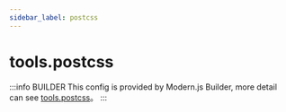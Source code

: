 ```yaml
---
sidebar_label: postcss
---
```


# tools.postcss

:::info BUILDER
This config is provided by Modern.js Builder, more detail can see [tools.postcss](https://modernjs.dev/builder/en/api/config-tools.html#tools-postcss)。
:::


<Main />
